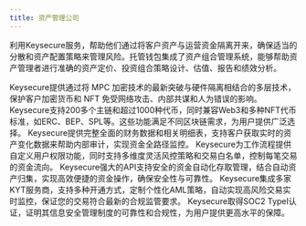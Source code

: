 ```yaml
---
title: 资产管理公司
---
```


利用Keysecure服务，帮助他们通过将客户资产与运营资金隔离开来，确保适当的分散和资产配置策略来管理风险。托管钱包集成了资产组合管理系统，能够帮助资产管理者进行准确的资产定价、投资组合策略设计、估值、报告和绩效分析。


<Accordion title="行业领先的加密技术">
Keysecure提供通过将 MPC 加密技术的最新突破与硬件隔离相结合的多层技术，保护客户加密货币和 NFT 免受网络攻击、内部共谋和人为错误的影响。
</Accordion>
<Accordion title="多链支持与NFT标准">
Keysecure支持200多个主链和超过1000种代币，同时兼容Web3和多种NFT代币标准，如ERC、BEP、SPL等。这些功能满足不同区块链需求，为用户提供广泛选择。
</Accordion>
<Accordion title="高效财务对账">
Keysecure提供完整全面的财务数据和相关明细表，支持客户获取实时的资产变化数据来帮助内部审计，实现资金全路径监控。
</Accordion>
<Accordion title="交易策略与白名单">
Keysecure为工作流程提供自定义用户权限功能，同时支持多维度灵活风控策略和交易白名单，控制每笔交易的资金流向。
</Accordion>
<Accordion title="高效资产管理API">
Keysecure强大的API支持安全的资金自动化存取管理，结合自动资产归集，实现高效便捷的资金操作，确保安全性与可靠性。
</Accordion>
<Accordion title="一体化合规系统">
Keysecure集成多家KYT服务商，支持多种开通方式，定制个性化AML策略，自动实现高风险交易实时监控，保证您的交易符合最新的合规监管要求。
</Accordion>
<Accordion title="国际安全认证保障">
Keysecure取得SOC2 TypeI认证，证明其信息安全管理制度的可靠性和合规性，为用户提供更高水平的保障。
</Accordion>